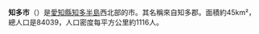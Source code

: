 {{日本都市|
自治體名=知多市|
圖像=[[File:Sori_Pond01.jpg|240px]]|
圖像說明=[[佐布里池|佐布里池]]（佐布里水庫）與[[佐布里梅林|佐布里梅林]]|
市章=[[File:Emblem_of_Chita,_Aichi.svg|100px]]|
日文原名=知多市|
平假名=ちたし|
羅馬字拼音=Chita-shi|
都道府縣=愛知縣|
支廳=|
編號=23224-6|
面積=45.90|
邊界未定=|
人口=83,848|
統計時間=2021年9月1日|
自治體=[[東海市_(日本)|東海市]]、[[常滑市|常滑市]]<br />[[東浦町|東浦町]]、[[阿久比町|阿久比町]]|
樹=[[楊梅|楊梅]]|
花=[[杜鵑|杜鵑]]|
鳥=|
其他象徵物=|
其他象徵=|
市長=|
郵遞區號=478-8601|
所在地=知多市緑町1番地|
電話號碼=562-33-3151|
外部連結=http://www.city.chita.aichi.jp/|
經度=|
緯度=|
地圖=|
註記=|
}}
'''知多市'''（{{jpn|j=知多市|hg=ちたし|rm=Chita shi|f=y}}）是[[愛知縣|愛知縣]][[知多半島|知多半島]]西北部的市。其名稱來自知多郡。面積約45km²，總人口是84039，人口密度每平方公里約1116人。

{{愛知縣}}
{{Authority control}}


{{Japan-geo-stub}}